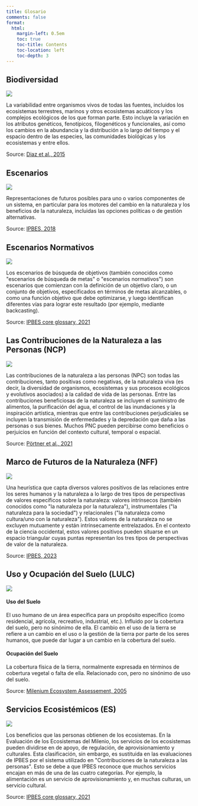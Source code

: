 ```yaml
---
title: Glosario
comments: false
format:
  html:
    margin-left: 0.5em
    toc: true
    toc-title: Contents
    toc-location: left
    toc-depth: 3
---
```


## Biodiversidad {#Biodiversity}
```{=html}
<img src="glossary/dummybiodiversity.png" class = "glossimg", 'blank');"/>
<text>
<p></p>
La variabilidad entre organismos vivos de todas las fuentes, incluidos los ecosistemas terrestres, marinos y otros ecosistemas acuáticos y los complejos ecológicos de los que forman parte. Esto incluye la variación en los atributos genéticos, fenotípicos, filogenéticos y funcionales, así como los cambios en la abundancia y la distribución a lo largo del tiempo y el espacio dentro de las especies, las comunidades biológicas y los ecosistemas y entre ellos.
<p></p>
Source: <a href="https://doi.org/10.1016/j.cosust.2014.11.002">Diaz et al., 2015</a>
</text>
```

## Escenarios {#Scenarios}
```{=html}
<img src="glossary/Scenario.png" class = "glossimg", 'blank');"/>
<text>
<p></p>
Representaciones de futuros posibles para uno o varios componentes de un sistema, en particular para los motores del cambio en la naturaleza y los beneficios de la naturaleza, incluidas las opciones políticas o de gestión alternativas.
<p></p>
Source: <a href="https://doi.org/10.5281/zenodo.3237429">IPBES, 2018</a>
</text>
```

## Escenarios Normativos {#NScenarios}
```{=html}
<img src="glossary/Normative_es.png" class = "glossimg", 'blank');"/>
<text>
<p></p>
Los escenarios de búsqueda de objetivos (también conocidos como "escenarios de búsqueda de metas" o "escenarios normativos") son escenarios que comienzan con la definición de un objetivo claro, o un conjunto de objetivos, especificados en términos de metas alcanzables, o como una función objetivo que debe optimizarse, y luego identifican diferentes vías para lograr este resultado (por ejemplo, mediante backcasting).
<p></p>
Source: <a href="https://www.ipbes.net/glossary-tag/scenarios">IPBES core glossary, 2021</a>
</text>
```

## Las Contribuciones de la Naturaleza a las Personas (NCP) {#NCP}
```{=html}
<img src="glossary/NCP.png" class = "glossimg", 'blank');"/>
<text>
<p></p>
Las contribuciones de la naturaleza a las personas (NPC) son todas las contribuciones, tanto positivas como negativas, de la naturaleza viva (es decir, la diversidad de organismos, ecosistemas y sus procesos ecológicos y evolutivos asociados) a la calidad de vida de las personas. Entre las contribuciones beneficiosas de la naturaleza se incluyen el suministro de alimentos, la purificación del agua, el control de las inundaciones y la inspiración artística, mientras que entre las contribuciones perjudiciales se incluyen la transmisión de enfermedades y la depredación que daña a las personas o sus bienes. Muchos PNC pueden percibirse como beneficios o perjuicios en función del contexto cultural, temporal o espacial.
<p></p>
Source: <a href="https://doi.org/10.5281/zenodo.5101125">Pörtner et al., 2021</a>
</text>
```

## Marco de Futuros de la Naturaleza (NFF) {#NFF}
```{=html}
<img src="glossary/naturefutureframework_es.png" class = "glossimg", object-fit: contain" onclick="window.open('https://www.ipbes.net/scenarios-models', 'blank');"/>
<text>
<p></p>
Una heurística que capta diversos valores positivos de las relaciones entre los seres humanos y la naturaleza a lo largo de tres tipos de perspectivas de valores específicos sobre la naturaleza: valores intrínsecos (también conocidos como "la naturaleza por la naturaleza"), instrumentales ("la naturaleza para la sociedad") y relacionales ("la naturaleza como cultura/uno con la naturaleza"). Estos valores de la naturaleza no se excluyen mutuamente y están intrínsecamente entrelazados. En el contexto de la ciencia occidental, estos valores positivos pueden situarse en un espacio triangular cuyas puntas representan los tres tipos de perspectivas de valor de la naturaleza.
<p></p>
Source: <a href="https://doi.org/10.5281/zenodo.8171339">IPBES, 2023</a>
</text>
```

## Uso y Ocupación del Suelo (LULC) {#LULC}
```{=html}
<img src="glossary/dummyLULCC.png" class = "glossimg", 'blank');"/>
<text>
<p></p>
<h4>Uso del Suelo</h4>

El uso humano de un área específica para un propósito específico (como residencial, agrícola, recreativo, industrial, etc.). Influido por la cobertura del suelo, pero no sinónimo de ella. El cambio en el uso de la tierra se refiere a un cambio en el uso o la gestión de la tierra por parte de los seres humanos, que puede dar lugar a un cambio en la cobertura del suelo.

<p></p>
<h4>Ocupación del Suelo</h4>

La cobertura física de la tierra, normalmente expresada en términos de cobertura vegetal o falta de ella. Relacionado con, pero no sinónimo de uso del suelo.

<p></p>
Source: <a href="https://www.millenniumassessment.org/documents/document.776.aspx.pdf
Land Cover">Milenium Ecosystem Assessement, 2005
</a>

</text>
```

## Servicios Ecosistémicos (ES) {#ES}
```{=html}
<img src="glossary/dummyES.png" class = "glossimg", 'blank');"/>
<text>
<p></p>
Los beneficios que las personas obtienen de los ecosistemas. En la Evaluación de los Ecosistemas del Milenio, los servicios de los ecosistemas pueden dividirse en de apoyo, de regulación, de aprovisionamiento y culturales. Esta clasificación, sin embargo, es sustituida en las evaluaciones de IPBES por el sistema utilizado en "Contribuciones de la naturaleza a las personas". Esto se debe a que IPBES reconoce que muchos servicios encajan en más de una de las cuatro categorías. Por ejemplo, la alimentación es un servicio de aprovisionamiento y, en muchas culturas, un servicio cultural.
<p></p>
Source: <a href="https://www.ipbes.net/glossary-tag/ecosystem-service">IPBES core glossary, 2021</a>
</text>
```








